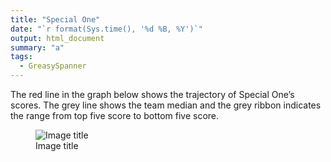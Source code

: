 ```yaml
---
title: "Special One"
date: "`r format(Sys.time(), '%d %B, %Y')`"
output: html_document
summary: "a"
tags:
  - GreasySpanner
---
```


The red line in the graph below shows the trajectory of Special One's scores. The grey line shows the team median and the grey ribbon indicates the range from top five score to bottom five score.

![Image title](SpecialOne.jpg)
